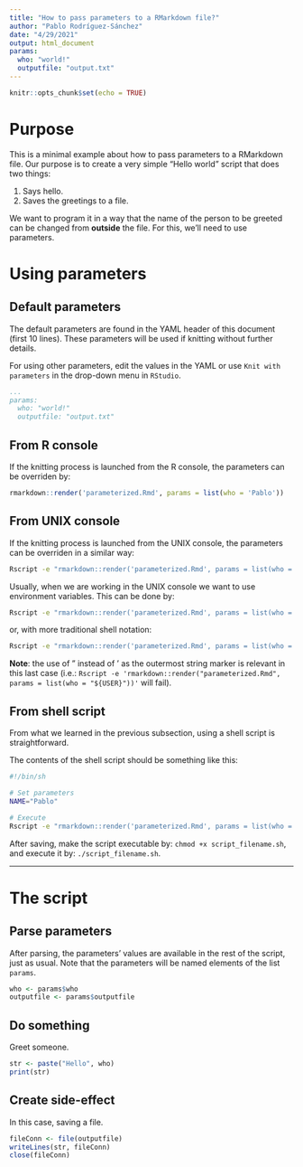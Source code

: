 ```yaml
---
title: "How to pass parameters to a RMarkdown file?"
author: "Pablo Rodríguez-Sánchez"
date: "4/29/2021"
output: html_document
params:
  who: "world!"
  outputfile: "output.txt"
---
```


```r
knitr::opts_chunk$set(echo = TRUE)
```

# Purpose

This is a minimal example about how to pass parameters to a RMarkdown file.
Our purpose is to create a very simple "Hello world" script that does two
things:

1. Says hello.
2. Saves the greetings to a file.

We want to program it in a way that the name of the person to be greeted can be
changed from **outside** the file. For this, we'll need to use parameters.

# Using parameters

## Default parameters

The default parameters are found in the YAML header of this document (first 10 
lines). These parameters will be used if knitting without further details.

For using other parameters, edit the values in the YAML or use `Knit with parameters`
in the drop-down menu in `RStudio`.

```yaml
...
params:
  who: "world!"
  outputfile: "output.txt"
```

## From R console

If the knitting process is launched from the R console, the parameters can be 
overriden by:

```r
rmarkdown::render('parameterized.Rmd', params = list(who = 'Pablo'))
```

## From UNIX console

If the knitting process is launched from the UNIX console, the parameters can be
overriden in a similar way:

```sh
Rscript -e "rmarkdown::render('parameterized.Rmd', params = list(who = 'Pablo'))"
```

Usually, when we are working in the UNIX console we want to use environment 
variables. This can be done by:

```sh
Rscript -e "rmarkdown::render('parameterized.Rmd', params = list(who = Sys.getenv('USER')))"
```

or, with more traditional shell notation:

```sh
Rscript -e "rmarkdown::render('parameterized.Rmd', params = list(who = '${USER}'))"
```

**Note**: the use of " instead of ' as the outermost string marker is relevant in
this last case (i.e.: `Rscript -e 'rmarkdown::render("parameterized.Rmd", params = list(who = "${USER}"))'` will fail).

## From shell script

From what we learned in the previous subsection, using a shell script is 
straightforward.

The contents of the shell script should be something like this:

```sh
#!/bin/sh

# Set parameters
NAME="Pablo"

# Execute
Rscript -e "rmarkdown::render('parameterized.Rmd', params = list(who = '${NAME}'))"
```

After saving, make the script executable by: `chmod +x script_filename.sh`, 
and execute it by: `./script_filename.sh`.

---

# The script

## Parse parameters

After parsing, the parameters' values are available in the rest of the script, 
just as usual. Note that the parameters will be named elements of the list 
`params`.

```r
who <- params$who
outputfile <- params$outputfile
```

## Do something

Greet someone.

```r
str <- paste("Hello", who)
print(str)
```

## Create side-effect

In this case, saving a file.

```r
fileConn <- file(outputfile)
writeLines(str, fileConn)
close(fileConn)
```
